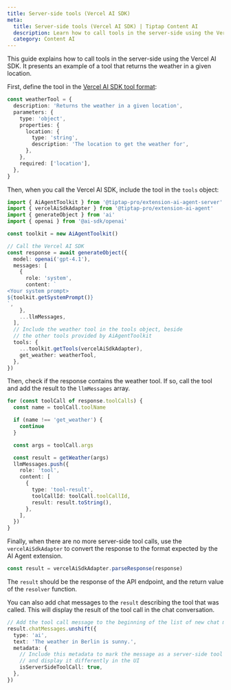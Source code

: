 ```yaml
---
title: Server-side tools (Vercel AI SDK)
meta:
  title: Server-side tools (Vercel AI SDK) | Tiptap Content AI
  description: Learn how to call tools in the server-side using the Vercel AI SDK.
  category: Content AI
---
```


This guide explains how to call tools in the server-side using the Vercel AI SDK. It presents an example of a tool that returns the weather in a given location.

First, define the tool in the [Vercel AI SDK tool format](https://ai-sdk.dev/docs/ai-sdk-core/tools-and-tool-calling):

```ts
const weatherTool = {
  description: 'Returns the weather in a given location',
  parameters: {
    type: 'object',
    properties: {
      location: {
        type: 'string',
        description: 'The location to get the weather for',
      },
    },
    required: ['location'],
  },
}
```

Then, when you call the Vercel AI SDK, include the tool in the `tools` object:

```ts
import { AiAgentToolkit } from '@tiptap-pro/extension-ai-agent-server'
import { vercelAiSdkAdapter } from '@tiptap-pro/extension-ai-agent'
import { generateObject } from 'ai'
import { openai } from '@ai-sdk/openai'

const toolkit = new AiAgentToolkit()

// Call the Vercel AI SDK
const response = await generateObject({
  model: openai('gpt-4.1'),
  messages: [
    {
      role: 'system',
      content: `
<Your system prompt>
${toolkit.getSystemPrompt()}
`,
    },
    ...llmMessages,
  ],
  // Include the weather tool in the tools object, beside
  // the other tools provided by AiAgentToolkit
  tools: {
    ...toolkit.getTools(vercelAiSdkAdapter),
    get_weather: weatherTool,
  },
})
```

Then, check if the response contains the weather tool. If so, call the tool and add the result to the `llmMessages` array.

```ts
for (const toolCall of response.toolCalls) {
  const name = toolCall.toolName

  if (name !== 'get_weather') {
    continue
  }

  const args = toolCall.args

  const result = getWeather(args)
  llmMessages.push({
    role: 'tool',
    content: [
      {
        type: 'tool-result',
        toolCallId: toolCall.toolCallId,
        result: result.toString(),
      },
    ],
  })
}
```

Finally, when there are no more server-side tool calls, use the `vercelAiSdkAdapter` to convert the response to the format expected by the AI Agent extension.

```ts
const result = vercelAiSdkAdapter.parseResponse(response)
```

The `result` should be the response of the API endpoint, and the return value of the `resolver` function.

You can also add chat messages to the `result` describing the tool that was called. This will display the result of the tool call in the chat conversation.

```ts
// Add the tool call message to the beginning of the list of new chat messages
result.chatMessages.unshift({
  type: 'ai',
  text: 'The weather in Berlin is sunny.',
  metadata: {
    // Include this metadata to mark the message as a server-side tool call
    // and display it differently in the UI
    isServerSideToolCall: true,
  },
})
```
